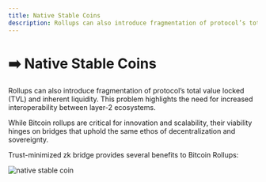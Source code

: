 ```yaml
---
title: Native Stable Coins
description: Rollups can also introduce fragmentation of protocol’s total value locked (TVL) and inherent liquidity.
---
```


# ➡️ Native Stable Coins

Rollups can also introduce fragmentation of protocol’s total value locked (TVL) and inherent liquidity. This problem highlights the need for increased interoperability between layer-2 ecosystems.

While Bitcoin rollups are critical for innovation and scalability, their viability hinges on bridges that uphold the same ethos of decentralization and sovereignty.

Trust-minimized zk bridge provides several benefits to Bitcoin Rollups:

<img src="/assets/native-stable-coin.png" alt="native stable coin" />
